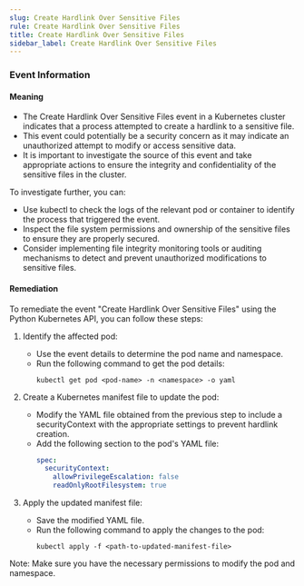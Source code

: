 ```yaml
--- 
slug: Create Hardlink Over Sensitive Files
rule: Create Hardlink Over Sensitive Files
title: Create Hardlink Over Sensitive Files
sidebar_label: Create Hardlink Over Sensitive Files
---
```

                   


### Event Information

#### Meaning

- The Create Hardlink Over Sensitive Files event in a Kubernetes cluster indicates that a process attempted to create a hardlink to a sensitive file. 
- This event could potentially be a security concern as it may indicate an unauthorized attempt to modify or access sensitive data. 
- It is important to investigate the source of this event and take appropriate actions to ensure the integrity and confidentiality of the sensitive files in the cluster. 

To investigate further, you can:
- Use kubectl to check the logs of the relevant pod or container to identify the process that triggered the event.
- Inspect the file system permissions and ownership of the sensitive files to ensure they are properly secured.
- Consider implementing file integrity monitoring tools or auditing mechanisms to detect and prevent unauthorized modifications to sensitive files.

#### Remediation

To remediate the event "Create Hardlink Over Sensitive Files" using the Python Kubernetes API, you can follow these steps:

1. Identify the affected pod:
   - Use the event details to determine the pod name and namespace.
   - Run the following command to get the pod details:
     ```
     kubectl get pod <pod-name> -n <namespace> -o yaml
     ```

2. Create a Kubernetes manifest file to update the pod:
   - Modify the YAML file obtained from the previous step to include a securityContext with the appropriate settings to prevent hardlink creation.
   - Add the following section to the pod's YAML file:
     ```yaml
     spec:
       securityContext:
         allowPrivilegeEscalation: false
         readOnlyRootFilesystem: true
     ```

3. Apply the updated manifest file:
   - Save the modified YAML file.
   - Run the following command to apply the changes to the pod:
     ```
     kubectl apply -f <path-to-updated-manifest-file>
     ```

Note: Make sure you have the necessary permissions to modify the pod and namespace.

 